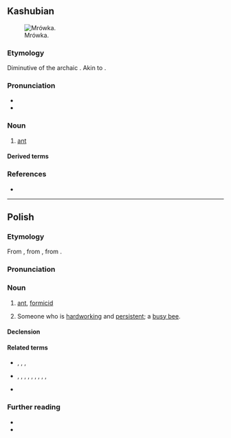 {{also|mrówką}}
==Kashubian==
[[Image:Lasius.niger.-.lindsey.jpg|thumb|Mrówka.]]

===Etymology===
Diminutive of the archaic {{m|csb|marwa||ant}}. Akin to {{cog|pl|mrówka}}.

===Pronunciation===
* {{IPA|csb|/ˈmrofka/}}
* {{hyph|csb|mrów|ka}}

===Noun===
{{csb-noun|f}}

# [[ant]] {{gl|hymenopteran of the family [[Formicidae]]}}

====Derived terms====
{{col4|csb
|mrówkòjôd}}

===References===
* {{R:csb:SPK|+}}

{{C|csb|Hymenopterans}}

----

==Polish==
{{wp|lang=pl}}

===Etymology===
From {{suffix|pl|mrowa|ka}}, from {{der|pl|sla-pro|*morvъ}}, from {{der|pl|ine-pro|*morwi-}}.

===Pronunciation===
{{pl-p|a=pl-mrówka.ogg}}

===Noun===
{{pl-noun|f|aug=mrówa|dim=mróweczka}}

# [[ant]], [[formicid]] {{gl|insect belonging to the family [[Formicidae]]}}
# {{lb|pl|by extension}} Someone who is [[hardworking]] and [[persistent]]; a [[busy bee]].

====Declension====
{{pl-decl-noun-f}}

====Related terms====
* {{q|adjectives}} {{l|pl|mrówczy}}, {{l|pl|mrówczany}}, {{l|pl|mrówkowy}}, {{l|pl|mrówkowaty}}
* {{q|nouns}} {{l|pl|mrowie}}, {{l|pl|mrowiec}}, {{l|pl|mrowienie}}, {{l|pl|mrowisko}}, {{l|pl|mrówczan}}, {{l|pl|mrówczę}}, {{l|pl|mrówki}}, {{l|pl|mrówkojad}}, {{l|pl|mrówkożer}}, {{l|pl|mrównik}}
* {{q|verb}} {{l|pl|mrowić}}

===Further reading===
* {{R:pl:WSJP}}
* {{R:pl:PWN}}

{{C|pl|Ants}}